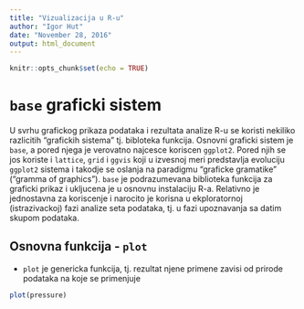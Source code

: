 ```yaml
---
title: "Vizualizacija u R-u"
author: "Igor Hut"
date: "November 28, 2016"
output: html_document
---
```


```r
knitr::opts_chunk$set(echo = TRUE)
```

# `base` graficki sistem

U svrhu grafickog prikaza podataka i rezultata analize R-u se koristi nekiliko razlicitih "grafickih sistema" tj. bibloteka funkcija. Osnovni graficki sistem je `base`, a pored njega je verovatno najcesce koriscen `ggplot2`. Pored njih se jos koriste i `lattice`, `grid` i `ggvis` koji u izvesnoj meri predstavlja evoluciju `ggplot2` sistema i takodje se oslanja na paradigmu "graficke gramatike" ("gramma of graphics"). `base` je podrazumevana biblioteka funkcija za graficki prikaz i ukljucena je u osnovnu instalaciju R-a. Relativno je jednostavna za koriscenje i narocito je korisna u ekploratornoj (istrazivackoj) fazi analize seta podataka, tj. u fazi upoznavanja sa datim skupom podataka.   

## Osnovna funkcija - `plot`

- `plot` je genericka funkcija, tj. rezultat njene primene zavisi od prirode podataka na koje se primenjuje


```r
plot(pressure)
```
